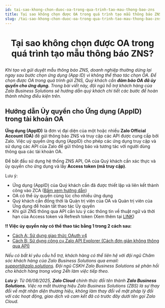 ```yaml
---
id: tai-sao-khong-chon-duoc-oa-trong-qua-trinh-tao-mau-thong-bao-zns
title: Tại sao không chọn được OA trong quá trình tạo mẫu thông báo ZNS?
slug: /tai-sao-khong-chon-duoc-oa-trong-qua-trinh-tao-mau-thong-bao-zns
---
```


# <p align="center">Tại sao không chọn được OA trong quá trình tạo mẫu thông báo ZNS?</p>


_Khi tạo và gửi duyệt mẫu thông báo ZNS, doanh nghiệp thường dừng lại ngay sau bước chọn ứng dụng (App ID) vì không thể thao tác chọn OA. Để chọn được OA trong quá trình gửi ZNS, Quý khách cần **đảm bảo OA đã ủy quyền cho ứng dụng.** Trong bài viết này, đội ngũ hỗ trợ khách hàng của Zalo Business Solutions sẽ hướng dẫn quý khách chi tiết các bước để hoàn thành những điều kiện trên._

## Hướng dẫn Ủy quyền cho Ứng dụng (AppID) trong tài khoản OA

**Ứng dụng (AppID)** là đơn vị đại diện của một hoặc nhiều **Zalo Official Account (OA)** để gửi thông báo ZNS và truy cập các API được cung cấp bởi Zalo. Việc uỷ quyền ứng dụng (AppID) cho phép các ứng dụng truy cập và sử dụng các API của Zalo để gửi thông báo và tương tác với người dùng thông qua các tài khoản OA.

Để bắt đầu sử dụng hệ thống ZNS API, OA của Quý khách cần xác thực và ủy quyền cho ứng dụng và lấy **Access token (mã truy cập)**.

Lưu ý:

*   Ứng dụng (AppID) của Quý khách cần đã được thiết lập và liên kết thành công vào ZCA ([Bấm xem hướng dẫn](https://zalo.cloud/zns/guidelines/huong-dan-lien-ket-ung-dung-appid-vao-tai-khoan-zalo-cloud-account-zca#3-li%C3%AAn-k%E1%BA%BFt-%E1%BB%A9ng-d%E1%BB%A5ng-appid-v%E1%BB%9Bi-t%C3%A0i-kho%E1%BA%A3n-zalo-cloud-account-zca))
*   OA có thể ủy quyền cùng lúc cho nhiều ứng dụng
*   Quý khách cần đồng thời là Quản trị viên của OA và Quản trị viên của Ứng dụng để hoàn tất thao tác Ủy quyền
*   Khi gửi ZNS thông qua API cần lưu ý các thông tin về thuật ngữ và thời hạn của Access token và Refresh token (Xem thêm tại [LINK](https://developers.zalo.me/docs/official-account/bat-dau/xac-thuc-va-uy-quyen-cho-ung-dung-new))

**‼️ Việc ủy quyền này có thể thao tác bằng 1 trong 2 cách sau:**

*   [Cách A: Sử dụng giao thức OAuth v4](https://zalo.cloud/zns/guidelines/huong-dan-lien-ket-zalo-oa-vao-tai-khoan-zca-va-uy-quyen-cho-ung-dung-appid#c%C3%A1ch-1-s%E1%BB%AD-d%E1%BB%A5ng-giao-th%E1%BB%A9c-oauth-v4)
*   [Cách B: Sử dụng công cụ Zalo API Explorer (Cách đơn giản không thông qua API)](https://zalo.cloud/zns/guidelines/huong-dan-lien-ket-zalo-oa-vao-tai-khoan-zca-va-uy-quyen-cho-ung-dung-appid#c%C3%A1ch-2-s%E1%BB%AD-d%E1%BB%A5ng-c%C3%B4ng-c%E1%BB%A5-zalo-api-explorer-c%C3%A1ch-%C4%91%C6%A1n-gi%E1%BA%A3n-kh%C3%B4ng-th%C3%B4ng-qua-api)

_Nếu có bất kì yêu cầu hỗ trợ, khách hàng có thể liên hệ với đội ngũ Chăm sóc khách hàng của Zalo Business Solutions qua email:_ [_support@zalo.solutions_](mailto:support@zalo.solutions)_. Đội ngũ CSKH Zalo Business Solutions sẽ phản hồi cho khách hàng trong vòng 24h làm việc tiếp theo._

_**Lưu ý:**_ _Từ 06/08/2025, **Zalo Cloud** chính thức đổi tên thành **Zalo Business Solutions.** Việc ra mắt thương hiệu Zalo Business Solutions (ZBS) là sự thay đổi về mặt nhận diện thương hiệu, không làm thay đổi về mặt pháp lý đối với các hoạt động, giao dịch và cam kết đã có trước đây dưới tên gọi Zalo Cloud._
